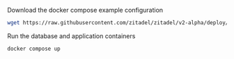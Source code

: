 Download the docker compose example configuration

```bash
wget https://raw.githubusercontent.com/zitadel/zitadel/v2-alpha/deploy/compose/docker-compose.yml
```

Run the database and application containers

```bash
docker compose up
```
